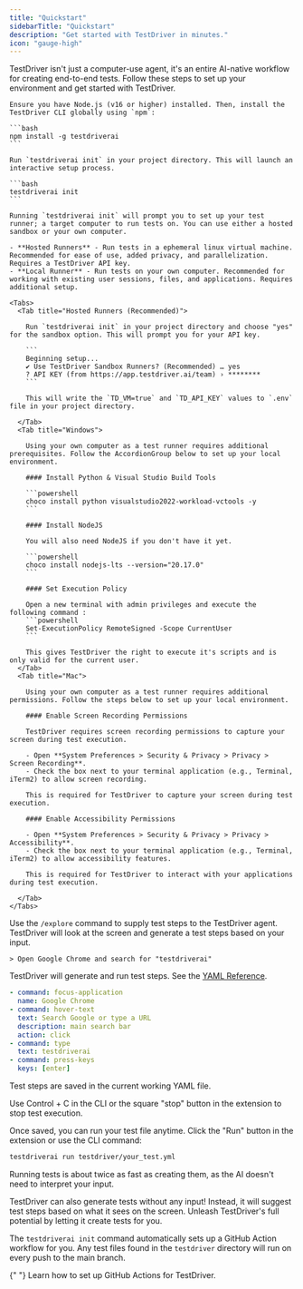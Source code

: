 ```yaml
---
title: "Quickstart"
sidebarTitle: "Quickstart"
description: "Get started with TestDriver in minutes."
icon: "gauge-high"
---
```



TestDriver isn't just a computer-use agent, it's an entire AI-native workflow for creating end-to-end tests. Follow these steps to set up your environment and get started with TestDriver.

<Steps>
<Step title="Set Up TestDriver">

  <AccordionGroup>

  <Accordion title="Install the CLI">

    Ensure you have Node.js (v16 or higher) installed. Then, install the TestDriver CLI globally using `npm`:

    ```bash
    npm install -g testdriverai
    ```

  </Accordion>
  <Accordion title="Initialize your project">

    Run `testdriverai init` in your project directory. This will launch an interactive setup process.

    ```bash
    testdriverai init
    ```

  </Accordion>
  <Accordion title="Configure test runner">

    Running `testdriverai init` will prompt you to set up your test runner; a target computer to run tests on. You can use either a hosted sandbox or your own computer.

    - **Hosted Runners** - Run tests in a ephemeral linux virtual machine. Recommended for ease of use, added privacy, and parallelization. Requires a TestDriver API key.
    - **Local Runner** - Run tests on your own computer. Recommended for working with existing user sessions, files, and applications. Requires additional setup.

    <Tabs>
      <Tab title="Hosted Runners (Recommended)">

        Run `testdriverai init` in your project directory and choose "yes" for the sandbox option. This will prompt you for your API key.

        ```
        Beginning setup...
        ✔ Use TestDriver Sandbox Runners? (Recommended) … yes
        ? API KEY (from https://app.testdriver.ai/team) › ********
        ```

        This will write the `TD_VM=true` and `TD_API_KEY` values to `.env` file in your project directory.

      </Tab>
      <Tab title="Windows">

        Using your own computer as a test runner requires additional prerequisites. Follow the AccordionGroup below to set up your local environment.

        #### Install Python & Visual Studio Build Tools

        ```powershell
        choco install python visualstudio2022-workload-vctools -y
        ```

        #### Install NodeJS

        You will also need NodeJS if you don't have it yet.

        ```powershell
        choco install nodejs-lts --version="20.17.0"
        ```

        #### Set Execution Policy

        Open a new terminal with admin privileges and execute the following command :
        ```powershell
        Set-ExecutionPolicy RemoteSigned -Scope CurrentUser
        ```

        This gives TestDriver the right to execute it's scripts and is only valid for the current user.
      </Tab>
      <Tab title="Mac">

        Using your own computer as a test runner requires additional permissions. Follow the steps below to set up your local environment.

        #### Enable Screen Recording Permissions

        TestDriver requires screen recording permissions to capture your screen during test execution.

        - Open **System Preferences > Security & Privacy > Privacy > Screen Recording**.
        - Check the box next to your terminal application (e.g., Terminal, iTerm2) to allow screen recording.

        This is required for TestDriver to capture your screen during test execution.

        #### Enable Accessibility Permissions

        - Open **System Preferences > Security & Privacy > Privacy > Accessibility**.
        - Check the box next to your terminal application (e.g., Terminal, iTerm2) to allow accessibility features.

        This is required for TestDriver to interact with your applications during test execution.

      </Tab>
    </Tabs>

  </Accordion>
</AccordionGroup>

</Step>

<Step title="Create your first test">

Use the `/explore` command to supply test steps to the TestDriver agent. TestDriver will look at the screen and generate a test steps based on your input.

```
> Open Google Chrome and search for "testdriverai"
```

TestDriver will generate and run test steps. See the [YAML Reference](/commands/assert).

```yaml
- command: focus-application
  name: Google Chrome
- command: hover-text
  text: Search Google or type a URL
  description: main search bar
  action: click
- command: type
  text: testdriverai
- command: press-keys
  keys: [enter]
```

Test steps are saved in the current working YAML file.

<Tip>
  Use Control + C in the CLI or the square "stop" button in the extension to
  stop test execution.
</Tip>

</Step>

<Step title="Running tests">

Once saved, you can run your test file anytime. Click the "Run" button in the extension or use the CLI command:

```bash
testdriverai run testdriver/your_test.yml
```

Running tests is about twice as fast as creating them, as the AI doesn't need to interpret your input.

</Step>

<Step title="Generate self-driving tests">
TestDriver can also generate tests without any input! Instead, it will suggest test steps based on what it sees on the screen.
<Card 
  title="Self-Driving Test Guide"
  icon="link"
  href="/getting-started/generating">
  Unleash TestDriver's full potential by letting it create tests for you.
</Card>

</Step>

<Step title="Deploy to CI/CD">

The `testdriverai init` command automatically sets up a GitHub Action workflow for you. Any test files found in the `testdriver` directory will run on every push to the main branch.

{" "}
<Card title="GitHub Actions" icon="link" href="/action/setup">
  Learn how to set up GitHub Actions for TestDriver.
</Card>

</Step>

</Steps>

<Comments />
